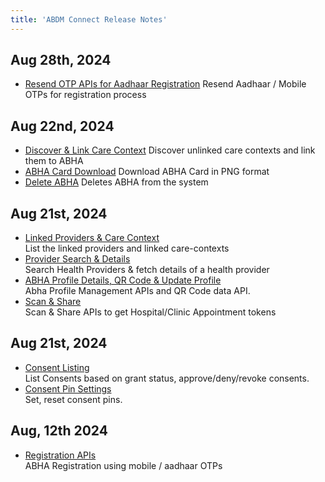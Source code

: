 ```yaml
---
title: 'ABDM Connect Release Notes'
---
```

## Aug 28th, 2024
- [Resend OTP APIs for Aadhaar Registration](/api-reference/user-app/abdm-connect/aadhaar/mobile-resend)
Resend Aadhaar / Mobile OTPs for registration process

## Aug 22nd, 2024
- [Discover & Link Care Context](/api-reference/user-app/abdm-connect/care-contexts/discover/introduction)
Discover unlinked care contexts and link them to ABHA
- [ABHA Card Download](/api-reference/user-app/abdm-connect/profile/cards/abha-card)
Download ABHA Card in PNG format
- [Delete ABHA](/api-reference/user-app/abdm-connect/profile/details/delete)
Deletes ABHA from the system

## Aug 21st, 2024
- [Linked Providers & Care Context](/api-reference/user-app/abdm-connect/care-contexts/providers/providers)    
List the linked providers and linked care-contexts
- [Provider Search & Details](/api-reference/user-app/abdm-connect/providers/provider)    
Search Health Providers & fetch details of a health provider
- [ABHA Profile Details, QR Code & Update Profile](/api-reference/user-app/abdm-connect/profile/cards/qr-code)    
Abha Profile Management APIs and QR Code data API.
- [Scan & Share](/api-reference/user-app/abdm-connect/profile/scan-and-share/scanandshare)   
Scan & Share APIs to get Hospital/Clinic Appointment tokens


## Aug 21st, 2024
- [Consent Listing](/api-reference/user-app/abdm-connect/consents/list-requests)    
List Consents based on grant status, approve/deny/revoke consents.
- [Consent Pin Settings](/api-reference/user-app/abdm-connect/consents/pin/set)    
Set, reset consent pins.

## Aug, 12th 2024

- [Registration APIs](/api-reference/user-app/abdm-connect/aadhaar/initiate-registration)    
ABHA Registration using mobile / aadhaar OTPs



